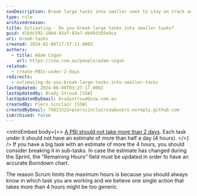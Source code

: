 ```yaml
---
seoDescription: Break large tasks into smaller ones to stay on track and ensure accurate burndown charts.
type: rule
archivedreason:
title: Estimating - Do you break large tasks into smaller tasks?
guid: d1bdc591-10bd-43af-83a7-db403385e9ca
uri: break-tasks
created: 2024-02-06T17:57:11.000Z
authors:
  - title: Adam Cogan
    url: https://ssw.com.au/people/adam-cogan
related:
  - create-PBIs-under-2-days
redirects:
  - estimating-do-you-break-large-tasks-into-smaller-tasks
lastUpdated: 2024-06-08T03:27:17.000Z
lastUpdatedBy: Brady Stroud [SSW]
lastUpdatedByEmail: bradystroud@ssw.com.au
createdBy: Piers Sinclair [SSW]
createdByEmail: 79821522+pierssinclairssw@users.noreply.github.com
isArchived: false
---
```


<introEmbed
  body={<>
[A PBI should not take more than 2 days](/create-PBIs-under-2-days). Each task under it should not have an estimate of more than half a day (4 hours).
  </>}
/>
If you have a big task with an estimate of more the 4 hours, you should consider breaking it in sub-tasks. In case the estimate has changed during the Sprint, the “Remaining Hours” field must be updated in order to have an accurate Burndown chart.

The reason Scrum limits the maximum hours is because you should always know in which task you are working and we believe one single action that takes more than 4 hours might be too generic.
